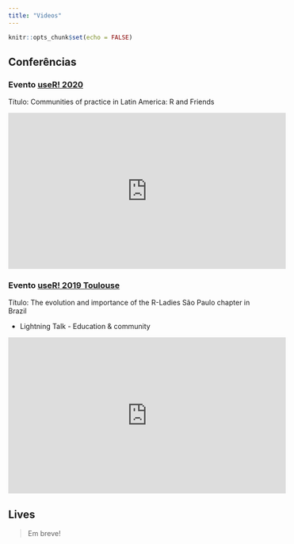 ```yaml
---
title: "Videos"
---
```


```r
knitr::opts_chunk$set(echo = FALSE)
```

## Conferências

### Evento <a href="https://user2020.r-project.org/">useR! 2020</a>

Título: Communities of practice in Latin America: R and Friends 

<iframe width="560" height="315" src="https://www.youtube.com/embed/gtRntU2J3Cg" frameborder="0" allow="accelerometer; autoplay; encrypted-media; gyroscope; picture-in-picture" allowfullscreen></iframe>
  


### Evento <a href="https://www.user2019.fr/">useR! 2019 Toulouse </a>

Título: The evolution and importance of the R-Ladies São Paulo chapter in Brazil

- Lightning Talk - Education & community 




<iframe width="560" height="315" src="https://www.youtube.com/embed/2HK6hjwhdRk?start=880" frameborder="0" allow="accelerometer; autoplay; encrypted-media; gyroscope; picture-in-picture" allowfullscreen></iframe>
  





## Lives

 > Em breve!
